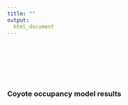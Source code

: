 ```yaml
---
title: ""
output: 
  html_document
---
```


<br><br><br><br><br/>




### Coyote occupancy model results

<br><br/>
